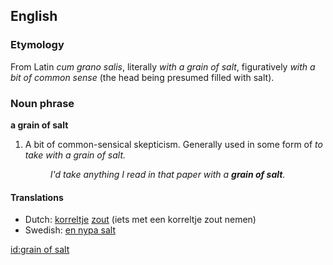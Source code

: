 ==English==

===Etymology===
From Latin ''cum grano salis'', literally ''with a grain of salt'', figuratively ''with a bit of common sense'' (the head being presumed filled with salt).

===Noun phrase===
{{rfc-xphrase|Noun phrase}}
'''a grain of salt'''

# A bit of common-sensical skepticism.  Generally used in some form of ''to take with a grain of salt.''
#: ''I'd take anything I read in that paper with a '''grain of salt'''.''

====Translations====
*Dutch: [[korrel]]tje [[zout]] (iets met een korreltje zout nemen)
*Swedish: [[en nypa salt]]

[[id:grain of salt]]